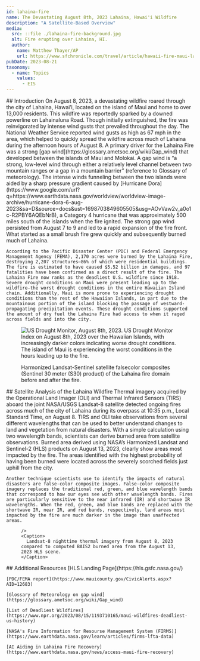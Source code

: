 ---
id: lahaina-fire
name: The Devastating August 8th, 2023 Lahaina, Hawai'i Wildfire
description: "A Satellite-Based Overview"
media:
  src: ::file ./lahaina-fire-background.jpg
  alt: Fire erupting over Lahaina, HI.
  author:
    name: Matthew Thayer/AP
    url: https://www.sfchronicle.com/travel/article/hawaii-fire-maui-lahaina-18289213.php
pubDate: 2023-08-21
taxonomy:
  - name: Topics
    values:
      - EIS
---

<Block>
  <Prose>
    ## Introduction
    On August 8, 2023, a devastating wildfire roared through the city of Lahaina, Hawai’i, located on the island of Maui and home to over 13,000 residents. This wildfire was reportedly sparked by a downed powerline on Lahainaluna Road. Though initially extinguished, the fire was reinvigorated by intense wind gusts that prevailed throughout the day. The National Weather Service reported wind gusts as high as 67 mph in the area, which helped to quickly spread the wildfire across much of Lahaina during the afternoon hours of August 8.
  </Prose>
</Block>  

<Block>
  <Prose>
    A primary driver for the Lahaina Fire was a strong [gap wind](https://glossary.ametsoc.org/wiki/Gap_wind) that developed between the islands of Maui and Molokai. A gap wind is “a strong, low-level wind through either a relatively level channel between two mountain ranges or a gap in a mountain barrier” (reference to Glossary of meteorology). The intense winds funneling between the two islands were aided by a sharp pressure gradient caused by [Hurricane Dora](https://www.google.com/url?q=https://www.earthdata.nasa.gov/worldview/worldview-image-archive/hurricane-dora-6-aug-2023&sa=D&source=docs&ust=1698703849605505&usg=AOvVaw2v_a0o1c-R2PBY6AQEbNrB), a Category 4 hurricane that was approximately 500 miles south of the islands when the fire ignited. The strong gap wind persisted from August 7 to 9 and led to a rapid expansion of the fire front. What started as a small brush fire grew quickly and subsequently burned much of Lahaina.
    
    According to the Pacific Disaster Center (PDC) and Federal Emergency Management Agency (FEMA), 2,170 acres were burned by the Lahaina Fire, destroying 2,207 structures—86% of which were residential buildings. The fire is estimated to have caused $5.52 billion in damages, and 97 fatalities have been confirmed as a direct result of the fire. The Lahaina Fire now ranks as the deadliest U.S. wildfire since 1918. Severe drought conditions on Maui were present leading up to the wildfire—the worst drought conditions in the entire Hawaiian Island chain. Additionally, Maui is more prone to experiencing drought conditions than the rest of the Hawaiian Islands, in part due to the mountainous portion of the island blocking the passage of westward-propagating precipitation events. These drought conditions supported the amount of dry fuel the Lahaina Fire had access to when it raged across fields and into the city. 
  </Prose>
<Figure>
      <Image
      src={new URL('./lahaina-fire-drought-monitor.jpg', import.meta.url).href}
      alt='US Drought Monitor, August 8th, 2023.'
    />
    <Caption>
    US Drought Monitor Index on August 8th, 2023 over the Hawaiian Islands, with increasingly darker colors indicating worse drought conditions. The island of Maui is experiencing the worst conditions in the hours leading up to the fire.
    </Caption>
  </Figure>

</Block>


<Block>
  <Figure>
    <Map
      center={[-156.68108, 20.88130]}
      zoom={12}
      datasetId='lahaina-fire'
      layerId='hls-swir-falsecolor-composite'
      dateTime='2023-08-08'
      compareDateTime='2023-08-13'
    />
    <Caption>
      Harmonized Landsat-Sentinel satellite falsecolor composites (Sentinel 30 meter (S30) product) of the Lahaina fire domain before and after the fire.
    </Caption>
  </Figure>

  <Prose>
    ## Satellite Analysis of the Lahaina Wildfire
    Thermal imagery acquired by the Operational Land Imager (OLI) and Thermal Infrared Sensors (TIRS) aboard the joint NASA/USGS Landsat-8 satellite detected ongoing fires across much of the city of Lahaina during its overpass at 10:35 p.m., Local Standard Time, on August 8. TIRS and OLI take observations from several different wavelengths that can be used to better understand changes to land and vegetation from natural disasters. With a simple calculation using two wavelength bands, scientists can derive burned area from satellite observations. Burned area derived using NASA’s Harmonized Landsat and Sentinel-2 (HLS) products on August 13, 2023, clearly show areas most impacted by the fire. The areas identified with the highest probability of having been burned were located across the severely scorched fields just uphill from the city. 

    Another technique scientists use to identify the impacts of natural disasters are false-color composite images. False-color composite imagery replaces the traditional red, green, and blue wavelength bands that correspond to how our eyes see with other wavelength bands. Fires are particularly sensitive to the near infrared (IR) and shortwave IR wavelengths. When the red, green, and blue bands are replaced with the shortwave IR, near IR, and red bands, respectively, land areas most impacted by the fire are much darker in the image than unaffected areas. 
  </Prose>
</Block>

<Block>
  <Figure>
    <Map
      datasetId='lahaina-fire'
      layerId='landsat-nighttime-thermal'
      dateTime='2023-08-08'
      compareDateTime='2023-08-13'

    />
    <Caption>
      Landsat-8 nighttime thermal imagery from August 8, 2023 compared to computed BAIS2 burned area from the August 13, 2023 HLS scene.
    </Caption>
  </Figure>
</Block>



<Block>
  <Prose>
    ## Additional Resources
    [HLS Landing Page](https://hls.gsfc.nasa.gov/)
    
    [PDC/FEMA report](https://www.mauicounty.gov/CivicAlerts.aspx?AID=12683)
    
    [Glossary of Meteorology on gap wind](https://glossary.ametsoc.org/wiki/Gap_wind)

    [List of Deadliest Wildfires](https://www.npr.org/2023/08/15/1193710165/maui-wildfires-deadliest-us-history)

    [NASA's Fire Information for Resourse Management System (FIRMS)](https://www.earthdata.nasa.gov/learn/articles/firms-lfta-data)

    [AI Aiding in Lahaina Fire Recovery](https://www.earthdata.nasa.gov/news/access-maui-fire-recovery)

  </Prose>
</Block>
